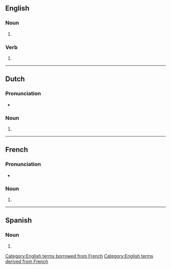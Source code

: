 {{also|cliches|clichês}}
==English==

===Noun===
{{head|en|noun form}}

# {{plural of|cliché|lang=en}}

===Verb===
{{head|en|verb form}}

# {{en-third-person singular of|cliché}}

[[Category:English terms borrowed from French]]
[[Category:English terms derived from French]]

----

==Dutch==

===Pronunciation===
* {{audio|Nl-clichés.ogg|Audio|lang=nl}}

===Noun===
{{head|nl|noun plural form}}

# {{nl-noun form of|pl|cliché}}

----

==French==

===Pronunciation===
* {{fr-IPA}}

===Noun===
{{head|fr|noun plural form|g=m}}

# {{plural of|cliché|lang=fr}}

----

==Spanish==

===Noun===
{{head|es|noun form|g=m-p}}

# {{plural of|cliché|lang=es}}